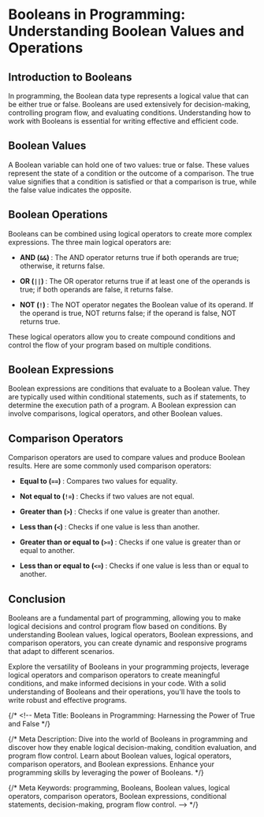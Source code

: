 # Booleans in Programming: Understanding Boolean Values and Operations

## Introduction to Booleans

In programming, the Boolean data type represents a logical value that can be either true or false. Booleans are used extensively for decision-making, controlling program flow, and evaluating conditions. Understanding how to work with Booleans is essential for writing effective and efficient code.

## Boolean Values

A Boolean variable can hold one of two values: true or false. These values represent the state of a condition or the outcome of a comparison. The true value signifies that a condition is satisfied or that a comparison is true, while the false value indicates the opposite.

## Boolean Operations

Booleans can be combined using logical operators to create more complex expressions. The three main logical operators are:

- <strong> AND (`&&`) </strong> : The AND operator returns true if both operands
  are true; otherwise, it returns false.

- <strong> OR (`||`) </strong> : The OR operator returns true if at least one of
  the operands is true; if both operands are false, it returns false.

- <strong> NOT (`!`) </strong> : The NOT operator negates the Boolean value of its
  operand. If the operand is true, NOT returns false; if the operand is false, NOT
  returns true.

These logical operators allow you to create compound conditions and control the flow of your program based on multiple conditions.

## Boolean Expressions

Boolean expressions are conditions that evaluate to a Boolean value. They are typically used within conditional statements, such as if statements, to determine the execution path of a program. A Boolean expression can involve comparisons, logical operators, and other Boolean values.

## Comparison Operators

Comparison operators are used to compare values and produce Boolean results. Here are some commonly used comparison operators:

- <strong>Equal to (`==`) </strong> : Compares two values for equality.

- <strong>Not equal to (`!=`) </strong> : Checks if two values are not equal.

- <strong>Greater than (`>`) </strong> : Checks if one value is greater than another.

- <strong>Less than (`<`) </strong> : Checks if one value is less than another.

- <strong>Greater than or equal to (`>=`) </strong> : Checks if one value is greater
  than or equal to another.

- <strong>Less than or equal to (`<=`) </strong> : Checks if one value is less than or equal to another.

## Conclusion

Booleans are a fundamental part of programming, allowing you to make logical decisions and control program flow based on conditions. By understanding Boolean values, logical operators, Boolean expressions, and comparison operators, you can create dynamic and responsive programs that adapt to different scenarios.

Explore the versatility of Booleans in your programming projects, leverage logical operators and comparison operators to create meaningful conditions, and make informed decisions in your code. With a solid understanding of Booleans and their operations, you'll have the tools to write robust and effective programs.

{/* <!-- Meta Title: Booleans in Programming: Harnessing the Power of True and False */}

{/* Meta Description: Dive into the world of Booleans in programming and discover how they enable logical decision-making, condition evaluation, and program flow control. Learn about Boolean values, logical operators, comparison operators, and Boolean expressions. Enhance your programming skills by leveraging the power of Booleans. */}

{/* Meta Keywords: programming, Booleans, Boolean values, logical operators, comparison operators, Boolean expressions, conditional statements, decision-making, program flow control. --> */}


